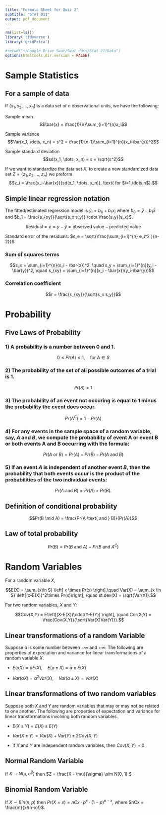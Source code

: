 ```yaml
---
title: "Formula Sheet for Quiz 2"
subtitle: "STAT 011"
output: pdf_document
---
```



```r
rm(list=ls())
library('tidyverse')
library('gridExtra')

#setwd("~/Google Drive Swat/Swat docs/Stat 21/Data")
options(htmltools.dir.version = FALSE)
```

# Sample Statistics 

## For a sample of data

If $\{x_1,x_2,\dots,x_n\}$ is a data set of $n$ observational units, we have the following:

Sample mean 
$$\bar{x} = \frac{1}{n}\sum_{i=1}^{n}x_i$$ 

Sample variance 
$$Var(x_1, \dots, x_n) = s^2 =  \frac{1}{n-1}\sum_{i=1}^{n}(x_i-\bar{x})^2$$ 

Sample standard deviation 
$$sd(x_1, \dots, x_n) = s = \sqrt{s^2}$$ 

If we want to standardize the data set $X$, to create a new standardized data set $Z = \{ z_1, z_2, \dots, z_n \}$ we preform
$$z_i = \frac{x_i-\bar{x}}{sd(x_1, \dots, x_n)}, \text{ for $i=1,\dots,n$}.$$  


## Simple linear regression notation 

The fitted/estimated  regression model is $\hat{y}_i = b_0 + b_1 x_i$ where $b_0 = \bar{y} - b_1 \bar{x}$ and $b_1 = \frac{s_{xy}}{\sqrt{s_x s_y}} \cdot \frac{s_y}{s_x}$. 


$$\text{Residual} = e = y - \hat{y} = \text{observed value} - \text{predicted value}$$

Standard error of the residuals: $s_e = \sqrt{\frac{\sum_{i=1}^{n} e_i^2 }{n-2}}$

### Sum of squares terms

$$s_x = \sum_{i=1}^{n}(x_i - \bar{x})^2, \quad s_y = \sum_{i=1}^{n}(y_i - \bar{y})^2, \quad s_{xy} = \sum_{i=1}^{n}(x_i - \bar{x})(y_i-\bar{y})$$

### Correlation coefficient 

$$r = \frac{s_{xy}}{\sqrt{s_x s_y}}$$



# Probability 

## Five Laws of Probability 

### 1) A probability is a number between 0 and 1. 

$$0 \leq Pr(A) \leq 1, \quad\text{for $A \in S$}$$ 

### 2) The probability of the set of all possible outcomes of a trial is 1. 

$$Pr(S)=1$$

### 3) The probability of an event not occuring is equal to 1 minus the probability the event does occur. 

$$Pr(A^{C}) = 1 - Pr(A)$$

### 4) For any events in the sample space of a random variable, say, $A$ and $B$, we compute the probability of event A or event B or both events A and B occurring with the  formula:

$$Pr(A \text{ or } B) = Pr(A) + Pr(B) - Pr(A \text{ and } B)$$

### 5) If an event $A$ is independent of another event $B$, then the probability that both events occur is the product of the probabilities of the two individual events:

$$Pr(A\text{ and } B) = Pr(A)\times Pr(B).$$ 


## Definition of conditional probability

$$Pr(B \mid A) = \frac{Pr(A \text{ and } B)}{Pr(A)}$$

## Law of total probability 

$$Pr(B) = Pr(B\text{ and }A) + Pr(B \text{ and } A^C)$$ 

# Random Variables 

For a random variable $X$, 

$$E(X) = \sum_{x\in S} \left[ x \times Pr(x) \right],\quad   Var(X) = \sum_{x \in S} \left[(x-E(X))^2\times Pr(x)\right], \quad st.dev(X) = \sqrt{Var(X)}.$$

For two random variables, $X$ and $Y$:

$$Cov(X,Y) = E\left[(X-E(X))\cdot(Y-E(Y)) \right], \quad Cor(X,Y) = \frac{Cov(X,Y)}{\sqrt{Var(X)Var(Y)}}.$$



## Linear transformations of a random Variable 

Suppose $a$ is some number between $-\infty$ and $+\infty$. The following are properties of expectation and variance for linear transformations of a random variable $X$. 

* $E(aX) = aE(X), \quad E(a \pm X) = a \pm E(X)$ 

* $Var(aX) = a^2 Var(X), \quad Var(a \pm X) = Var(X)$
  
  
## Linear transformations of two random variables 

Suppose both $X$ and $Y$ are random variables that may or may not be related to one another. The following are properties of expectation and variance for linear transformations involving both random variables.   
  
* $E(X \pm Y) = E(X) \pm E(Y)$

* $Var(X \pm Y) = Var(X) + Var(Y) \pm 2Cov(X,Y)$

* If $X$ and $Y$ are independent random variables, then $Cov(X,Y)=0$. 

## Normal Random Variable

If $X \sim N(\mu, \sigma^2)$ then $Z = \frac{X - \mu}{\sigma} \sim N(0, 1).$

## Binomial Random Variable 

If $X \sim Bin(n,p)$ then $Pr(X = x) = nCx \cdot p^x \cdot (1-p)^{n-x}$, where $nCx = \frac{n!}{x!(n-x)!}$.

